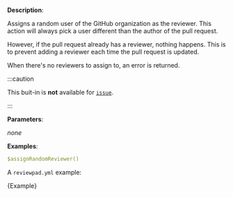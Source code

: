 
**Description**:

Assigns a random user of the GitHub organization as the reviewer.
This action will always pick a user different than the author of the pull request.

However, if the pull request already has a reviewer, nothing happens. This is to prevent
adding a reviewer each time the pull request is updated.

When there's no reviewers to assign to, an error is returned.

:::caution

This buit-in is **not** available for [`issue`](/guides/syntax#workflow).

:::

**Parameters**:

_none_

**Examples**:

```yml
$assignRandomReviewer()
```

A `reviewpad.yml` example:

<CodeBlock language="yml" title="reviewpad.yml">{Example}</CodeBlock>
